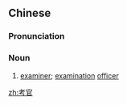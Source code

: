 ==Chinese==
{{zh-forms}}

===Pronunciation===
{{zh-pron
|m=kǎoguān
|c=haau2 gun1
|mn=khó-koaⁿ
|cat=n
}}

===Noun===
{{zh-noun}}

# [[examiner]]; [[examination]] [[officer]]

[[zh:考官]]